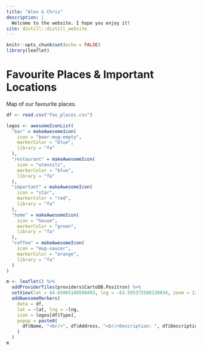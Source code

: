 ```yaml
---
title: "Alex & Chris"
description: |
  Welcome to the website. I hope you enjoy it!
site: distill::distill_website
---
```


```r
knitr::opts_chunk$set(echo = FALSE)
library(leaflet)
```

# Favourite Places & Important Locations

Map of our favourite places.

```r
df <- read.csv("fav_places.csv")

logos <- awesomeIconList(
  "bar" = makeAwesomeIcon(
    icon = "beer-mug-empty",
    markerColor = "blue",
    library = "fa"
  ),
  "restaurant" = makeAwesomeIcon(
    icon = "utensils",
    markerColor = "blue",
    library = "fa"
  ),
  "important" = makeAwesomeIcon(
    icon = "star",
    markerColor = "red",
    library = "fa"
  ),
  "home" = makeAwesomeIcon(
    icon = "house",
    markerColor = "green",
    library = "fa"
  ),
  "coffee" = makeAwesomeIcon(
    icon = "mug-saucer",
    markerColor = "orange",
    library = "fa"
  )
)

m <- leaflet() %>%
  addProviderTiles(providers$CartoDB.Positron) %>%
  setView(lat = 44.65065108508493, lng = -63.593375588138834, zoom = 13) %>%
  addAwesomeMarkers(
    data = df,
    lat = ~lat, lng = ~lng,
    icon = logos[df$Type],
    popup = paste0(
      df$Name, "<br/>", df$Address, "<br/>Description: ", df$Description
    )
  )
m
```
